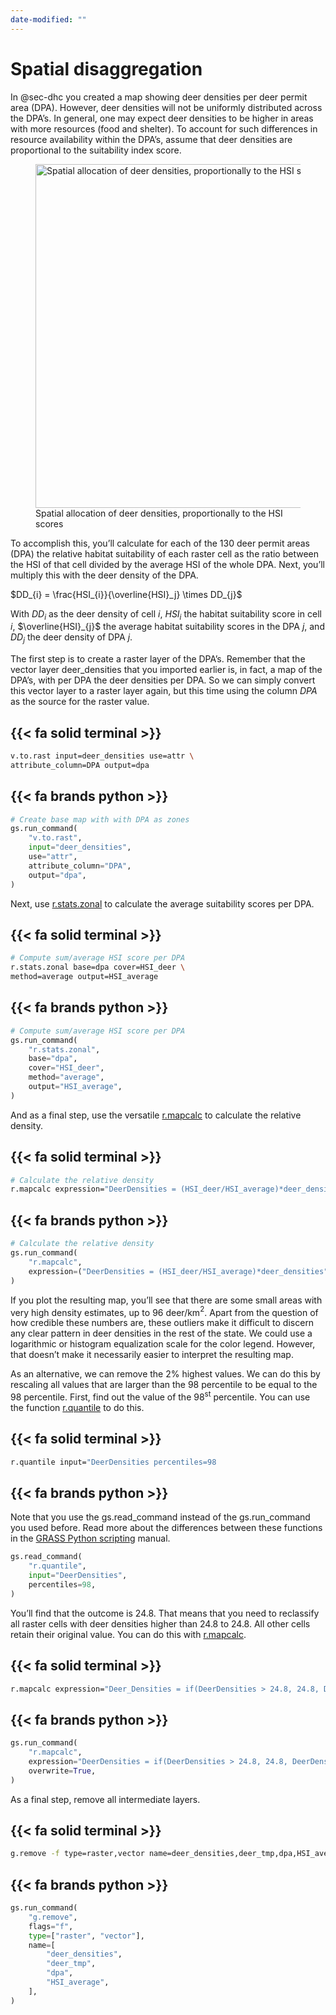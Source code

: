 ```yaml
---
date-modified: ""
---
```


# Spatial disaggregation {#sec-disaggregate}

In @sec-dhc you created a map showing deer densities per deer permit area (DPA). However, deer densities will not be uniformly distributed across the DPA's. In general, one may expect deer densities to be higher in areas with more resources (food and shelter). To account for such differences in resource availability within the DPA’s, assume that deer densities are proportional to the suitability index score.

![Spatial allocation of deer densities, proportionally to the HSI scores](images/spatial allocation.png){#fig-spatialdisagr fig-align="left" width="550px"}

To accomplish this, you'll calculate for each of the 130 deer permit areas (DPA) the relative habitat suitability of each raster cell as the ratio between the HSI of that cell divided by the average HSI of the whole DPA. Next, you'll multiply this with the deer density of the DPA. 

$DD_{i} = \frac{HSI_{i}}{\overline{HSI}_j} \times DD_{j}$

With $DD_{i}$ as the deer density of cell _i_, $HSI_{i}$ the habitat suitability score in cell _i_, $\overline{HSI}_{j}$ the average habitat suitability scores in the DPA _j_, and $DD_{j}$ the deer density of DPA _j_.

The first step is to create a raster layer of the DPA's. Remember that the vector layer [deer_densities]{.style-data} that you imported earlier is, in fact, a map of the DPA's, with per DPA the deer densities per DPA. So we can simply convert this vector layer to a raster layer again, but this time using the column *DPA* as the source for the raster value.

::: {.panel-tabset group="language"}

## {{< fa solid terminal >}}

``` bash
v.to.rast input=deer_densities use=attr \
attribute_column=DPA output=dpa
```

## {{< fa brands python >}}

``` python
# Create base map with with DPA as zones
gs.run_command(
    "v.to.rast",
    input="deer_densities",
    use="attr",
    attribute_column="DPA",
    output="dpa",
)
```
:::

Next, use [r.stats.zonal](https://grass.osgeo.org/grass-stable/manuals/r.stats.zonal.html) to calculate the average suitability scores per DPA.

::: {.panel-tabset group="language"}

## {{< fa solid terminal >}}

``` bash
# Compute sum/average HSI score per DPA
r.stats.zonal base=dpa cover=HSI_deer \
method=average output=HSI_average
```

## {{< fa brands python >}}

``` python
# Compute sum/average HSI score per DPA
gs.run_command(
    "r.stats.zonal",
    base="dpa",
    cover="HSI_deer",
    method="average",
    output="HSI_average",
)
```
:::

And as a final step, use the versatile [r.mapcalc](https://grass.osgeo.org/grass-stable/manuals/r.mapcalc.html) to calculate the relative density.

::: {.panel-tabset group="language"}

## {{< fa solid terminal >}}

``` bash
# Calculate the relative density
r.mapcalc expression="DeerDensities = (HSI_deer/HSI_average)*deer_densities"
```

## {{< fa brands python >}}

``` python
# Calculate the relative density
gs.run_command(
    "r.mapcalc",
    expression=("DeerDensities = (HSI_deer/HSI_average)*deer_densities"),
)
```
:::

If you plot the resulting map, you'll see that there are some small areas with very high density estimates, up to 96 deer/km$^2$. Apart from the question of how credible these numbers are, these outliers make it difficult to discern any clear pattern in deer densities in the rest of the state. We could use a logarithmic or histogram equalization scale for the color legend. However, that doesn't make it necessarily easier to interpret the resulting map. 

As an alternative, we can remove the 2% highest values. We can do this by rescaling all values that are larger than the 98 percentile to be equal to the 98 percentile. First, find out the value of the 98<sup>st</sup> percentile. You can use the function [r.quantile](https://grass.osgeo.org/grass-stable/manuals/r.quantile.html) to do this.

::: {.panel-tabset group="language"}

## {{< fa solid terminal >}}

``` bash
r.quantile input="DeerDensities percentiles=98
```

## {{< fa brands python >}}

Note that you use the [gs.read_command]{.style-function} instead of the [gs.run_command]{.style-function} you used before. Read more about the differences between these functions  in the [GRASS Python scripting](https://grasswiki.osgeo.org/wiki/GRASS_Python_Scripting_Library) manual.

``` python
gs.read_command(
    "r.quantile",
    input="DeerDensities",
    percentiles=98,
)
```
:::

You'll find that the outcome is 24.8. That means that you need to reclassify all raster cells with deer densities higher than 24.8 to 24.8. All other cells retain their original value. You can do this with [r.mapcalc](https://grass.osgeo.org/grass-stable/manuals/r.mapcalc.html). 

::: {.panel-tabset group="language"}

## {{< fa solid terminal >}}

``` bash
r.mapcalc expression="Deer_Densities = if(DeerDensities > 24.8, 24.8, DeerDensities)" -overwrite
```

## {{< fa brands python >}}

``` python
gs.run_command(
    "r.mapcalc",
    expression="DeerDensities = if(DeerDensities > 24.8, 24.8, DeerDensities)",
    overwrite=True,
)
```
:::

As a final step, remove all intermediate layers.

::: {.panel-tabset group="language"}

## {{< fa solid terminal >}}

``` bash
g.remove -f type=raster,vector name=deer_densities,deer_tmp,dpa,HSI_average
```

## {{< fa brands python >}}

``` python
gs.run_command(
    "g.remove",
    flags="f",
    type=["raster", "vector"],
    name=[
        "deer_densities",
        "deer_tmp",
        "dpa",
        "HSI_average",
    ],
)
```
:::


```{=html}
<!-- Read the Formbutton docs at formspree.io/formbutton/docs. See more examples at codepen.io/formspree -->
<script src="https://formspree.io/js/formbutton-v1.min.js" defer></script>
<script>
  /* paste this line in verbatim */
  window.formbutton=window.formbutton||function(){(formbutton.q=formbutton.q||[]).push(arguments)};
  /* customize formbutton below*/     
  formbutton("create", {
    action: "https://formspree.io/f/xjvppyvg",
    title: "Feedback", 
    fields: [
      { 
        type: "email", 
        label: "Email:", 
        name: "email",
        required: true,
        placeholder: "your@email.com"
      },
      {
        type: "hidden",
        label: "",
        value: "distribution white tailed deer - page 5",
      },
      {
        type: "textarea",
        label: "Message:",
        name: "message",
        placeholder: "Question or feedback? Let us know here.",
      },
      { type: "submit" }      
    ],
    styles: {
      title: {
        backgroundColor: "#57B444"
      },
      button: {
        backgroundColor: "#57B444"
      }
    }
  });
</script>

```


